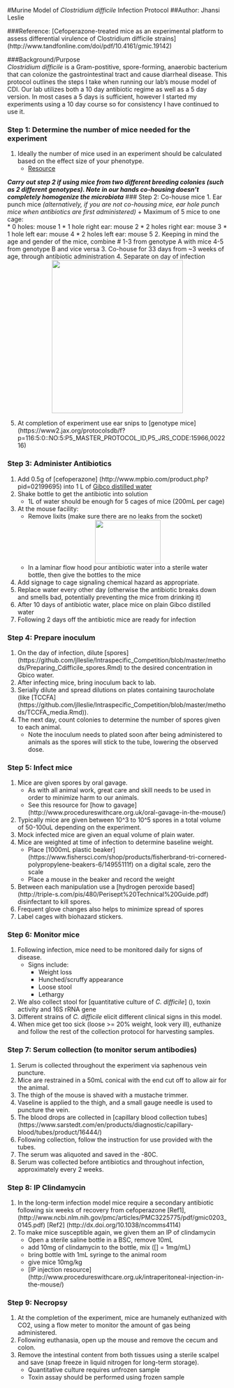 #Murine Model of *Clostridium difficile* Infection Protocol
##Author: Jhansi Leslie 

###Reference: [Cefoperazone-treated mice as an experimental platform to assess differential virulence of Clostridium difficile strains] (http://www.tandfonline.com/doi/pdf/10.4161/gmic.19142) 

###Background/Purpose  
 *Clostridium difficile* is a Gram-postitive, spore-forming,  anaerobic bacterium that can colonize the gastrointestinal tract and cause diarrheal disease. 
This protocol outlines the steps I take when running  our lab's mouse model of CDI. 
Our lab utilizes both a 10 day antibiotic regime as well as a 5 day version. 
In most cases a 5 days is sufficient, however I started my experiments using a 10 day course so for consistency I have continued to use it. 

### Step 1: Determine the number of mice needed for the experiment 
1. Ideally the number of mice used in an experiment should be calculated based on the effect size of your phenotype. 
	+ [Resource](http://www.ncbi.nlm.nih.gov/pmc/articles/PMC3826013/)

**_Carry out step 2 if using mice from two different breeding colonies (such as 2 different genotypes).  Note in our hands co-housing doesn't completely homogenize the microbiota_** 
### Step 2: Co-house mice 
1. Ear punch mice *(alternatively, if you are not co-housing mice, ear hole punch mice when antibiotics are first administered)* 
	+   Maximum of 5 mice to one cage:		
		*	0 holes: mouse 1
		*	1 hole right ear: mouse 2
		*	2 holes right ear: mouse 3
		*	1 hole left ear: mouse 4
		*	2 holes left ear: mouse 5
2. Keeping in mind the age and gender of the mice, combine # 1-3 from genotype A with mice 4-5 from genotype B  and vice versa 
3. Co-house for 33 days from ~3 weeks of age, through antibiotic administration
4. Separate on day of infection
<div style="text-align:center"><img src ="https://raw.githubusercontent.com/jlleslie/Intraspecific_Competition/master/images/cohouse_diagram.jpg?token=AJ8FttL540Bm0cr2KCsxRVaUjoxvOfAwks5Xm5USwA%3D%3D" width="300" height="350" /></div> 
5. At completion of experiment use ear snips to [genotype  mice] (https://www2.jax.org/protocolsdb/f?p=116:5:0::NO:5:P5_MASTER_PROTOCOL_ID,P5_JRS_CODE:15966,002216)


### Step 3: Administer Antibiotics 
1. Add 0.5g of [cefoperazone] (http://www.mpbio.com/product.php?pid=02199695) into 1 L of [Gibco distilled water](https://www.thermofisher.com/order/catalog/product/15230001)
2. Shake bottle to get the antibiotic into solution
	+ 1L of water should be enough for 5 cages of mice (200mL per cage)
3. At the mouse facility: 
	+ Remove lixits (make sure there are no leaks from the socket) 
<div style="text-align:center"><img src ="https://raw.githubusercontent.com/jlleslie/Intraspecific_Competition/master/images/lixit.jpg?token=AJ8FtvNyHEhWf-wDTdUG0Sf6K1p0RjNVks5XtMDKwA%3D%3D" width="150" height="100" /></div> 
	+ In a laminar flow hood pour antibiotic water into a sterile water bottle, then give the bottles to the mice
4. Add signage to cage signaling chemical hazard as appropriate.  
5. Replace water every other day (otherwise the antibiotic breaks down and smells bad, potentially preventing the mice from drinking it) 
6. After 10 days of antibiotic water, place mice on plain Gibco distilled water
7. Following 2 days off the antibiotic mice are ready for infection 

### Step 4: Prepare inoculum
1. On the day of infection, dilute [spores] (https://github.com/jlleslie/Intraspecific_Competition/blob/master/methods/Preparing_Cdifficile_spores.Rmd) to the desired concentration in Gbico water.  
2. After infecting mice, bring inoculum back to lab. 
3. Serially dilute and spread dilutions on plates containing taurocholate (like [TCCFA] (https://github.com/jlleslie/Intraspecific_Competition/blob/master/methods/TCCFA_media.Rmd)). 
4. The next day, count colonies to determine the number of spores given to each animal. 
	+ Note the inoculum needs to plated soon after being administered to animals as the spores will stick to the tube, lowering the observed dose. 

### Step 5: Infect mice 
1. Mice are given spores by oral gavage.
	+ As with all animal work, great care and skill needs to be used in order to minimize harm to our animals. 
	+ See this resource for [how to gavage] (http://www.procedureswithcare.org.uk/oral-gavage-in-the-mouse/)
2. Typically mice are given between 10^3 to 10^5 spores in a total volume of 50-100uL depending on the experiment.
3. Mock infected mice are given an equal volume of plain water. 
4. Mice are weighted at time of infection to determine baseline weight. 
	+ Place [1000mL plastic beaker] (https://www.fishersci.com/shop/products/fisherbrand-tri-cornered-polypropylene-beakers-6/14955111f) on a digital scale, zero the scale 
	+ Place a mouse in the beaker and record the weight
5. Between each manipulation use a [hydrogen peroxide based] (http://triple-s.com/pis/480/Perisept%20Technical%20Guide.pdf) disinfectant to kill spores. 
6. Frequent glove changes also helps to minimize spread of spores 
7. Label cages with biohazard stickers. 

### Step 6: Monitor mice 
1. Following infection, mice need to be monitored daily for signs of disease. 
	+	Signs include: 
		* Weight loss
		* Hunched/scruffy appearance 
		* Loose stool
		* Lethargy
3. We also collect stool for [quantitative culture of *C. difficile*] (), toxin activity and 16S rRNA gene 
2. Different strains of *C. difficile* elicit different clinical signs in this model. 
3. When mice get too sick (loose >= 20% weight, look very ill), euthanize and follow the rest of the collection protocol for harvesting samples. 

### Step 7: Serum collection (to monitor serum antibodies)   
1. Serum is collected throughout the experiment via saphenous vein puncture.
2. Mice are restrained in a 50mL conical with the end cut off to allow air for the animal.
3. The thigh of the mouse is shaved with a mustache trimmer. 
3. Vaseline is applied to the thigh, and a small gauge needle is used to puncture the vein.
4. The blood drops  are collected in [capillary blood collection tubes] (https://www.sarstedt.com/en/products/diagnostic/capillary-blood/tubes/product/16444/) 
5. Following collection, follow the instruction for use provided with the tubes.
6. The serum  was aliquoted and saved in the -80C. 
7. Serum was collected before antibiotics and throughout infection, approximately every 2 weeks. 

### Step 8: IP Clindamycin
1.	In the long-term infection model mice require a secondary antibiotic following six weeks of recovery from cefoperazone [Ref1],(http://www.ncbi.nlm.nih.gov/pmc/articles/PMC3225775/pdf/gmic0203_0145.pdf) [Ref2] (http://dx.doi.org/10.1038/ncomms4114)
2. To make mice susceptible again, we given them an IP of clindamycin 
	+ Open a sterile saline bottle in a BSC, remove 10mL
	+ add 10mg of clindamycin to the bottle, mix ([] = 1mg/mL)
	+ bring bottle with 1mL syringe to the animal room
	+ give mice 10mg/kg
	+ [IP injection resource] (http://www.procedureswithcare.org.uk/intraperitoneal-injection-in-the-mouse/) 
	
### Step 9: Necropsy
1. At the completion of the experiment, mice are humanely euthanized with CO2, using a flow meter to monitor the amount of gas being administered.
2. Following euthanasia, open up the mouse and remove the cecum and colon. 
3. Remove the intestinal content from both tissues using a sterile scalpel and save (snap freeze in liquid nitrogen for long-term storage). 
	+ Quantitative culture requires unfrozen sample  
	+ Toxin assay should be performed using frozen sample   


